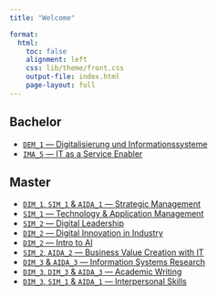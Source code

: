 ```yaml
---
title: "Welcome"  

format: 
  html:
    toc: false
    alignment: left
    css: lib/theme/front.css
    output-file: index.html
    page-layout: full
---
```


## Bachelor

[//]: # ([`IMUK_1` — Grundzüge Informationsmanagement](lectures/GIM/23ST/admin/))
- [`DEM_1` — Digitalisierung und Informationssysteme](lectures/DE1/23WT/admin/)
- [`IMA_5` — IT as a Service Enabler](lectures/ITSE/23WT/admin/)

## Master

- [`DIM_1`, `SIM_1` & `AIDA_1` — Strategic Management](lectures/SM/23WT/admin/)
- [`SIM_1` — Technology & Application Management](lectures/TAM/22WT/admin/)
- [`SIM_2` — Digital Leadership](lectures/DL/23ST/admin/)
- [`DIM_2` — Digital Innovation in Industry](lectures/DIiI/24ST/admin/)
- [`DIM_2` — Intro to AI](lectures/I2AI/23ST/admin/)
- [`SIM_2`, `AIDA_2` — Business Value Creation with IT](lectures/BVC/23WT/assignment/)
- [`DIM_3` & `AIDA_3` — Information Systems Research](lectures/ISR/23WT/admin/)
- [`DIM_3`, `DIM_3` & `AIDA_3` — Academic Writing](lectures/AW/23WT/admin/)
- [`DIM_3`, `SIM_1` & `AIDA_1` — Interpersonal Skills](lectures/IPS/23WT/admin/)
